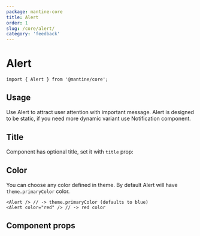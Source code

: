 ```yaml
---
package: mantine-core
title: Alert
order: 1
slug: /core/alert/
category: 'feedback'
---
```



# Alert

<PageHeader
  source="mantine-core/src/Alert/Alert.tsx"
  docs="core/Alert.mdx"
  package="@mantine/core"
/>

```tsx
import { Alert } from '@mantine/core';
```

## Usage

Use Alert to attract user attention with important message.
Alert is designed to be static, if you need more dynamic variant use <GatsbyLink to="/core/notification">Notification</GatsbyLink> component.

<AlertBaseDemo />

## Title

Component has optional title, set it with `title` prop:

<AlertTitleDemo />

## Color

You can choose any color defined in <GatsbyLink to="/pages/theming/">theme</GatsbyLink>. By default Alert will have `theme.primaryColor` color.

```tsx
<Alert /> // -> theme.primaryColor (defaults to blue)
<Alert color="red" /> // -> red color
```

<AlertConfigurator />

## Component props

<PropsTable component="Alert" />

